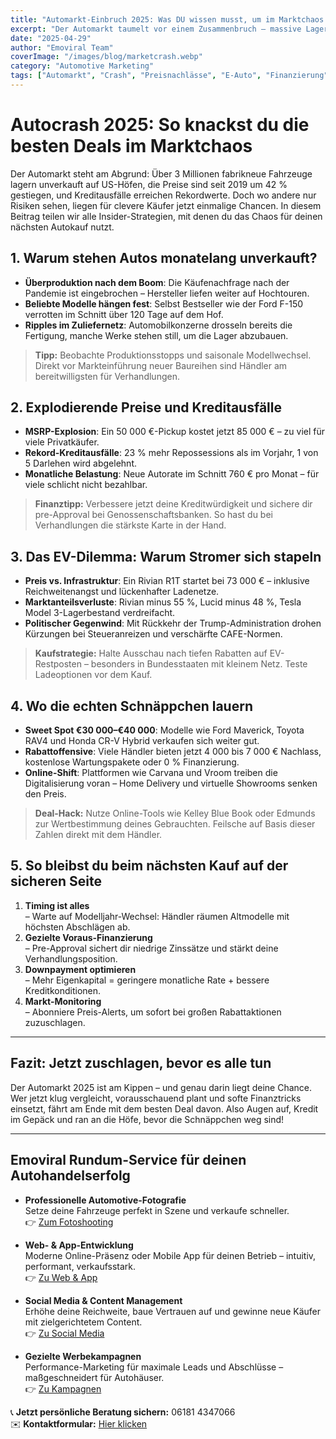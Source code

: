 ```yaml
---
title: "Automarkt-Einbruch 2025: Was DU wissen musst, um im Marktchaos zuzuschlagen!"
excerpt: "Der Automarkt taumelt vor einem Zusammenbruch – massive Lagerbestände, explodierende Preise und steigende Kreditausfälle. Doch gerade jetzt bieten sich unglaubliche Kaufchancen. Erfahre, wie du das Durcheinander zu deinem Vorteil nutzt."
date: "2025-04-29"
author: "Emoviral Team"
coverImage: "/images/blog/marketcrash.webp"
category: "Automotive Marketing"
tags: ["Automarkt", "Crash", "Preisnachlässe", "E-Auto", "Finanzierung", "Gebrauchtwagen"]
---
```


# Autocrash 2025: So knackst du die besten Deals im Marktchaos

Der Automarkt steht am Abgrund: Über 3 Millionen fabrikneue Fahrzeuge lagern unverkauft auf US-Höfen, die Preise sind seit 2019 um 42 % gestiegen, und Kreditausfälle erreichen Rekordwerte. Doch wo andere nur Risiken sehen, liegen für clevere Käufer jetzt einmalige Chancen. In diesem Beitrag teilen wir alle Insider-Strategien, mit denen du das Chaos für deinen nächsten Autokauf nutzt.

## 1. Warum stehen Autos monatelang unverkauft?

- **Überproduktion nach dem Boom**: Die Käufenachfrage nach der Pandemie ist eingebrochen – Hersteller liefen weiter auf Hochtouren.  
- **Beliebte Modelle hängen fest**: Selbst Bestseller wie der Ford F-150 verrotten im Schnitt über 120 Tage auf dem Hof.  
- **Ripples im Zuliefernetz**: Automobilkonzerne drosseln bereits die Fertigung, manche Werke stehen still, um die Lager abzubauen.

> **Tipp:** Beobachte Produktionsstopps und saisonale Modellwechsel. Direkt vor Markteinführung neuer Baureihen sind Händler am bereitwilligsten für Verhandlungen.

## 2. Explodierende Preise und Kreditausfälle

- **MSRP-Explosion**: Ein 50 000 €-Pickup kostet jetzt 85 000 € – zu viel für viele Privatkäufer.  
- **Rekord-Kreditausfälle**: 23 % mehr Repossessions als im Vorjahr, 1 von 5 Darlehen wird abgelehnt.  
- **Monatliche Belastung**: Neue Auto­rate im Schnitt 760 € pro Monat – für viele schlicht nicht bezahlbar.

> **Finanztipp:** Verbessere jetzt deine Kreditwürdigkeit und sichere dir pre-Approval bei Genossenschaftsbanken. So hast du bei Verhandlungen die stärkste Karte in der Hand.

## 3. Das EV-Dilemma: Warum Stromer sich stapeln

- **Preis vs. Infrastruktur**: Ein Rivian R1T startet bei 73 000 € – inklusive Reichweitenangst und lückenhafter Lade­netze.  
- **Marktanteilsverluste**: Rivian minus 55 %, Lucid minus 48 %, Tesla Model 3-Lagerbestand verdreifacht.  
- **Politischer Gegenwind**: Mit Rückkehr der Trump-Administration drohen Kürzungen bei Steueranreizen und verschärfte CAFE-Normen.

> **Kaufstrategie:** Halte Ausschau nach tiefen Rabatten auf EV-Restposten – besonders in Bundesstaaten mit kleinem Netz. Teste Lade­optionen vor dem Kauf.

## 4. Wo die echten Schnäppchen lauern

- **Sweet Spot €30 000–€40 000**: Modelle wie Ford Maverick, Toyota RAV4 und Honda CR-V Hybrid verkaufen sich weiter gut.  
- **Rabattoffensive**: Viele Händler bieten jetzt 4 000 bis 7 000 € Nachlass, kostenlose Wartungs­pakete oder 0 % Finanzierung.  
- **Online-Shift**: Plattformen wie Carvana und Vroom treiben die Digitalisierung voran – Home Delivery und virtuelle Showrooms senken den Preis.

> **Deal-Hack:** Nutze Online-Tools wie Kelley Blue Book oder Edmunds zur Wertbestimmung deines Gebrauchten. Feilsche auf Basis dieser Zahlen direkt mit dem Händler.

## 5. So bleibst du beim nächsten Kauf auf der sicheren Seite

1. **Timing ist alles**  
   – Warte auf Modelljahr-Wechsel: Händler räumen Alt­modelle mit höchsten Abschlägen ab.  
2. **Gezielte Voraus-Finanzierung**  
   – Pre-Approval sichert dir niedrige Zinssätze und stärkt deine Verhandlungsposition.  
3. **Downpayment optimieren**  
   – Mehr Eigenkapital = geringere monatliche Rate + bessere Kreditkonditionen.  
4. **Markt-Monitoring**  
   – Abonniere Preis-Alerts, um sofort bei großen Rabattaktionen zuzuschlagen.

---

## Fazit: Jetzt zuschlagen, bevor es alle tun

Der Automarkt 2025 ist am Kippen – und genau darin liegt deine Chance. Wer jetzt klug vergleicht, vorausschauend plant und softe Finanztricks einsetzt, fährt am Ende mit dem besten Deal davon. Also Augen auf, Kredit im Gepäck und ran an die Höfe, bevor die Schnäppchen weg sind!


---

##  Emoviral Rundum-Service für deinen Autohandelserfolg

- **Professionelle Automotive-Fotografie**  
  Setze deine Fahrzeuge perfekt in Szene und verkaufe schneller.  
  👉 [Zum Fotoshooting](https://www.emoviral.com/foto)

- **Web- & App-Entwicklung**  
  Moderne Online-Präsenz oder Mobile App für deinen Betrieb – intuitiv, performant, verkaufsstark.  
  👉 [Zu Web & App](https://www.emoviral.com/web)

- **Social Media & Content Management**  
  Erhöhe deine Reichweite, baue Vertrauen auf und gewinne neue Käufer mit zielgerichtetem Content.  
  👉 [Zu Social Media](https://www.emoviral.com/socialmedia)

- **Gezielte Werbekampagnen**  
  Performance-Marketing für maximale Leads und Abschlüsse – maßgeschneidert für Autohäuser.  
  👉 [Zu Kampagnen](https://www.emoviral.com/kampagnen)

📞 **Jetzt persönliche Beratung sichern:** 06181 4347066  
✉️ **Kontaktformular:** [Hier klicken](https://www.emoviral.com/kontakt)


